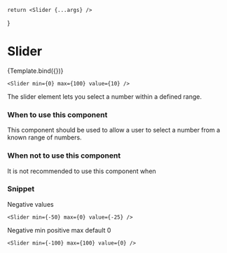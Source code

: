 
<Meta title="Components/Interactions/Slider" component={Slider} />

    return <Slider {...args} />
}

# Slider

<Canvas>
    <Story
        name="Slider"
        argTypes={{
            min: {
                type: { name: 'number' }
            },
            max: {
                type: { name: 'number' }
            },
            value: {
                type: { name: 'number' }
            }
        }}
        args={{
            min: 0,
            max: 100,
            value: 10
        }}
    >
        {Template.bind({})}
    </Story>
</Canvas>

```React
<Slider min={0} max={100} value={10} />
```

The slider element lets you select a number within a defined range.

### When to use this component

This component should be used to allow a user to select a number from a known range of numbers.

### When not to use this component

It is not recommended to use this component when

### Snippet

Negative values

<Slider min={-50} max={-1} value={-25} />

```React
<Slider min={-50} max={0} value={-25} />
```

Negative min positive max default 0
<Slider min={-100} max={100} value={0} />

```React
<Slider min={-100} max={100} value={0} />
```